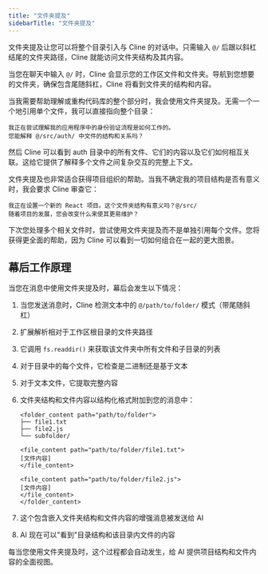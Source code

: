 ```yaml
---
title: "文件夹提及"
sidebarTitle: "文件夹提及"
---
```


文件夹提及让您可以将整个目录引入与 Cline 的对话中。只需输入 `@/` 后跟以斜杠结尾的文件夹路径，Cline 就能访问文件夹结构及其内容。

当您在聊天中输入 `@/` 时，Cline 会显示您的工作区文件和文件夹。导航到您想要的文件夹，确保包含尾随斜杠，Cline 将看到文件夹的结构和内容。

当我需要帮助理解或重构代码库的整个部分时，我会使用文件夹提及。无需一个一个地引用单个文件，我可以直接指向整个目录：

```
我正在尝试理解我的应用程序中的身份验证流程是如何工作的。
您能解释 @/src/auth/ 中文件的结构和关系吗？
```

然后 Cline 可以看到 auth 目录中的所有文件、它们的内容以及它们如何相互关联。这给它提供了解释多个文件之间复杂交互的完整上下文。

文件夹提及也非常适合获得项目组织的帮助。当我不确定我的项目结构是否有意义时，我会要求 Cline 审查它：

```
我正在设置一个新的 React 项目。这个文件夹结构有意义吗？@/src/
随着项目的发展，您会改变什么来使其更易维护？
```

下次您处理多个相关文件时，尝试使用文件夹提及而不是单独引用每个文件。您将获得更全面的帮助，因为 Cline 可以看到一切如何组合在一起的更大图景。

## 幕后工作原理

当您在消息中使用文件夹提及时，幕后会发生以下情况：

1. 当您发送消息时，Cline 检测文本中的 `@/path/to/folder/` 模式（带尾随斜杠）
2. 扩展解析相对于工作区根目录的文件夹路径
3. 它调用 `fs.readdir()` 来获取该文件夹中所有文件和子目录的列表
4. 对于目录中的每个文件，它检查是二进制还是基于文本
5. 对于文本文件，它提取完整内容
6. 文件夹结构和文件内容以结构化格式附加到您的消息中：

    ```
    <folder_content path="path/to/folder">
    ├── file1.txt
    ├── file2.js
    └── subfolder/

    <file_content path="path/to/folder/file1.txt">
    [文件内容]
    </file_content>

    <file_content path="path/to/folder/file2.js">
    [文件内容]
    </file_content>
    </folder_content>
    ```

7. 这个包含嵌入文件夹结构和文件内容的增强消息被发送给 AI
8. AI 现在可以"看到"目录结构和该目录内文件的内容

每当您使用文件夹提及时，这个过程都会自动发生，给 AI 提供项目结构和文件内容的全面视图。

